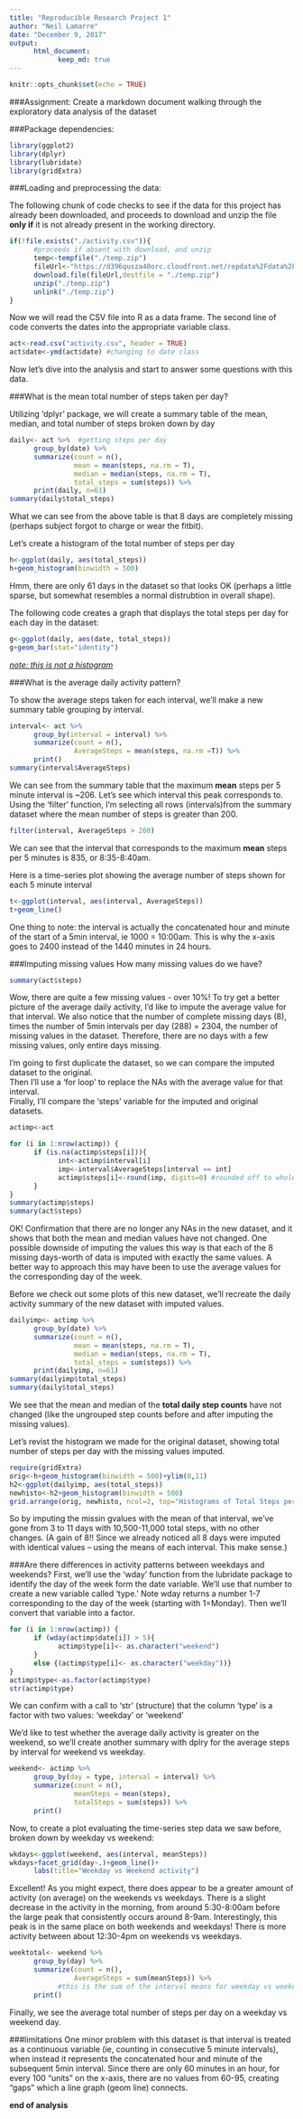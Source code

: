 ```yaml
---
title: "Reproducible Research Project 1"
author: "Neil Lamarre"
date: "December 9, 2017"
output: 
      html_document:
            keep_md: true
---
```

```r
knitr::opts_chunk$set(echo = TRUE)
```

###Assignment:
Create a markdown document walking through the exploratory data analysis of the dataset



###Package dependencies:
```r
library(ggplot2)
library(dplyr)
library(lubridate)
library(gridExtra)
```

###Loading and preprocessing the data:  
  
The following chunk of code checks to see if the data for this project has already been downloaded, and proceeds to download and unzip the file **only if** it is not already present in the working directory.
```r
if(!file.exists("./activity.csv")){
      #proceeds if absent with download, and unzip
      temp<-tempfile("./temp.zip")
      fileUrl<-"https://d396qusza40orc.cloudfront.net/repdata%2Fdata%2Factivity.zip"
      download.file(fileUrl,destfile = "./temp.zip")
      unzip("./temp.zip")
      unlink("./temp.zip")
} 
```


Now we will read the CSV file into R as a data frame. The second line of code converts the dates into the appropriate variable class.
```r
act<-read.csv("activity.csv", header = TRUE)
act$date<-ymd(act$date) #changing to date class
```

Now let's dive into the analysis and start to answer some questions with this data.  
  
###What is the mean total number of steps taken per day?  
  
Utilizing 'dplyr' package, we will create a summary table of the mean, median, and total number of steps broken down by day 
```r
daily<- act %>%  #getting steps per day
      group_by(date) %>%
      summarize(count = n(),
                mean = mean(steps, na.rm = T),
                median = median(steps, na.rm = T),
                total_steps = sum(steps)) %>%
      print(daily, n=61)
summary(daily$total_steps)
```      
What we can see from the above table is that 8 days are completely missing (perhaps subject forgot to charge or wear the fitbit). 
  
  
Let's create a histogram of the total number of steps per day  
```r
h<-ggplot(daily, aes(total_steps))
h+geom_histogram(binwidth = 500)
```
Hmm, there are only 61 days in the dataset so that looks OK (perhaps a little sparse, but somewhat resembles a normal distrubtion in overall shape).  

The following code creates a graph that displays the total steps per day for each day in the dataset:
```r
g<-ggplot(daily, aes(date, total_steps))
g+geom_bar(stat="identity")
```
[*note: this is not a histogram*](https://www.forbes.com/sites/naomirobbins/2012/01/04/a-histogram-is-not-a-bar-chart/)  
  
###What is the average daily activity pattern?
  
To show the average steps taken for each interval, we'll make a new summary table grouping by interval.
```r
interval<- act %>%
      group_by(interval = interval) %>%
      summarize(count = n(),
                AverageSteps = mean(steps, na.rm =T)) %>%
      print()
summary(interval$AverageSteps)
```
We can see from the summary table that the maximum **mean** steps per 5 minute interval is ~206.  Let's see which interval this peak corresponds to.  Using the 'filter' function, I'm selecting all rows (intervals)from the summary dataset where the mean number of steps is greater than 200.
```r
filter(interval, AverageSteps > 200)
```
We can see that the interval that corresponds to the maximum **mean** steps per 5 minutes is 835, or 8:35-8:40am.  
  
Here is a time-series plot showing the average number of steps shown for each 5 minute interval
```r
t<-ggplot(interval, aes(interval, AverageSteps))
t+geom_line()
```
One thing to note:  the interval is actually the concatenated hour and minute of the start of a 5min interval, ie 1000 = 10:00am.  This is why the x-axis goes to 2400 instead of the 1440 minutes in 24 hours.
  
  
###Imputing missing values
How many missing values do we have?
```r
summary(act$steps)
```

Wow, there are quite a few missing values - over 10%!  To try get a better picture of the average daily activity, I'd like to impute the average value for that interval.  We also notice that the number of complete missing days (8), times the number of 5min intervals per day (288) = 2304, the number of missing values in the dataset.  Therefore, there are no days with a few missing values, only entire days missing.
  
I'm going to first duplicate the dataset, so we can compare the imputed dataset to the original.  
Then I'll use a 'for loop' to replace the NAs with the average value for that interval.  
Finally, I'll compare the 'steps' variable for the imputed and original datasets.
```r
actimp<-act 

for (i in 1:nrow(actimp)) {
      if (is.na(actimp$steps[i])){
            int<-actimp$interval[i] 
            imp<-interval$AverageSteps[interval == int] 
            actimp$steps[i]<-round(imp, digits=0) #rounded off to whole steps
      }
}
summary(actimp$steps)
summary(act$steps)
```
OK! Confirmation that there are no longer any NAs in the new dataset, and it shows that both the mean and median values have not changed.  One possible downside of imputing the values this way is that each of the 8 missing days-worth of data is imputed with exactly the same values.  A better way to approach this may have been to use the average values for the corresponding day of the week.  
  

Before we check out some plots of this new dataset, we'll recreate the daily activity summary of the new dataset with imputed values.
```r
dailyimp<- actimp %>% 
      group_by(date) %>%
      summarize(count = n(),
                mean = mean(steps, na.rm = T),
                median = median(steps, na.rm = T),
                total_steps = sum(steps)) %>%
      print(dailyimp, n=61)
summary(dailyimp$total_steps)
summary(daily$total_steps)
```
We see that the mean and median of the **total daily step counts** have not changed (like the ungrouped step counts before and after imputing the missing values).  
  
Let's revist the histogram we made for the original dataset, showing total number of steps per day with the missing values imputed.
```r
require(gridExtra)
orig<-h+geom_histogram(binwidth = 500)+ylim(0,11)
h2<-ggplot(dailyimp, aes(total_steps))
newhisto<-h2+geom_histogram(binwidth = 500)
grid.arrange(orig, newhisto, ncol=2, top="Histograms of Total Steps per Day: Original Data (left) vs Imputed (right)")
```
So by imputing the missin gvalues with the mean of that interval, we've gone from 3 to 11 days with 10,500-11,000 total steps, with no other changes. 
(A gain of 8!! Since we already noticed all 8 days were imputed with identical values -- using the means of each interval.  This make sense.)  

  
###Are there differences in activity patterns between weekdays and weekends?
First, we'll use the 'wday' function from the lubridate package to identify the day of the week form the date variable.  We'll use that number to create a new variable called 'type.'  Note wday returns a number 1-7 corresponding to the day of the week (starting with 1=Monday).  Then we'll convert that variable into a factor.
```r
for (i in 1:nrow(actimp)) {
      if (wday(actimp$date[i]) > 5){
            actimp$type[i]<- as.character("weekend") 
      }
      else {(actimp$type[i]<- as.character("weekday"))}
}
actimp$type<-as.factor(actimp$type)
str(actimp$type)
```
We can confirm with a call to 'str' (structure) that the column 'type' is a factor with two values: 'weekday' or 'weekend'  
  
We'd like to test whether the average daily activity is greater on the weekend, so we'll create  another summary with dplry for the average steps by interval for weekend vs weekday.
```r
weekend<- actimp %>%
      group_by(day = type, interval = interval) %>%
      summarize(count = n(),
                meanSteps = mean(steps),
                totalSteps = sum(steps)) %>%
      print()
```
  
Now, to create a plot evaluating the time-series step data we saw before, broken down by weekday vs weekend:  
```r
wkdays<-ggplot(weekend, aes(interval, meanSteps))
wkdays+facet_grid(day~.)+geom_line()+
      labs(title="Weekday vs Weekend activity")
```
  
Excellent!  As you might expect, there does appear to be a greater amount of activity (on average) on the weekends vs weekdays.  There is a slight decrease in the activity in the morning, from around 5:30-8:00am before the large peak that consistently occurs around 8-9am.  Interestingly, this peak is in the same place on both weekends and weekdays!  There is more activity between about 12:30-4pm on weekends vs weekdays.

```r
weektotal<- weekend %>%
      group_by(day) %>%
      summarize(count = n(),
                AverageSteps = sum(meanSteps)) %>% 
            #this is the sum of the interval means for weekday vs weekend 
      print()
```
Finally, we see the average total number of steps per day on a weekday vs weekend day.  
  
  
###limitations
One minor problem with this dataset is that interval is treated as a continuous variable (ie, counting in consecutive 5 minute intervals), when instead it represents the concatenated hour and minute of the subsequent 5min interval.  Since there are only 60 minutes in an hour, for every 100 "units" on the x-axis, there are no values from 60-95, creating "gaps" which a line graph (geom line) connects.  


**end of analysis**
